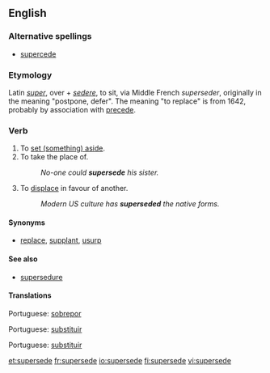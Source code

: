 ==English==

===Alternative spellings===
*[[supercede]]

===Etymology===
Latin ''[[super]]'', over + ''[[sedere]]'', to sit, via Middle French ''superseder'', originally in the meaning "postpone, defer". The meaning "to replace" is from 1642, probably by association with [[precede]].

===Verb===
{{en-verb|supersed|ing}} {{transitive}}

# To [[set aside|set (something) aside]].
# To take the place of.
#:''No-one could '''supersede''' his sister.''
# To [[displace]] in favour of another.
#:''Modern US culture has '''superseded''' the native forms.''

====Synonyms====
*[[replace]], [[supplant]], [[usurp]]

====See also====
*[[supersedure]]

====Translations====
{{trans-top|To set aside}}
{{trans-mid}}
Portuguese: [[sobrepor]]
{{trans-bottom}}

{{trans-top|To take the place of}}
{{trans-mid}}
Portuguese: [[substituir]]
{{trans-bottom}}

{{trans-top|To displace in favour of another}}
{{trans-mid}}
Portuguese: [[substituir]]
{{trans-bottom}}

[[et:supersede]]
[[fr:supersede]]
[[io:supersede]]
[[fi:supersede]]
[[vi:supersede]]